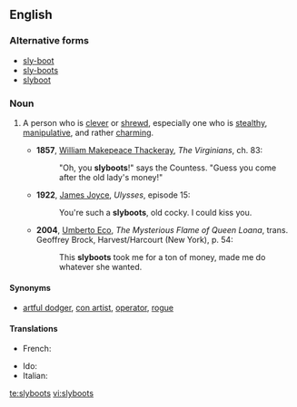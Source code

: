 ==English==

===Alternative forms===
* [[sly-boot]]
* [[sly-boots]]
* [[slyboot]]

===Noun===
{{en-noun|slyboots}}

# {{context|chiefly|British|lang=en}} A person who is [[clever]] or [[shrewd]], especially one who is [[stealthy]], [[manipulative]], and rather [[charming]].
#* '''1857''', [[w:William_Makepeace_Thackeray|William Makepeace Thackeray]], ''The Virginians'', ch. 83:
#*: "Oh, you '''slyboots'''!" says the Countess. "Guess you come after the old lady's money!"
#* '''1922''', [[w:James_Joyce|James Joyce]], ''Ulysses'', episode 15:
#*: You're such a '''slyboots''', old cocky. I could kiss you.
#* '''2004''', [[w:Umberto_Eco|Umberto Eco]], ''The Mysterious Flame of Queen Loana'', trans. Geoffrey Brock, Harvest/Harcourt (New York), p. 54:
#*: This '''slyboots''' took me for a ton of money, made me do whatever she wanted.

====Synonyms====
* [[artful dodger]], [[con artist]], [[operator]], [[rogue]]

====Translations====
{{trans-top|shallow and manipulative woman}}
* French: {{t+|fr|chattemite|f}}
{{trans-mid}}
* Ido: {{t|io|katacho}}
* Italian: {{t|it|gattamorta|f}}
{{trans-bottom}}

[[te:slyboots]]
[[vi:slyboots]]